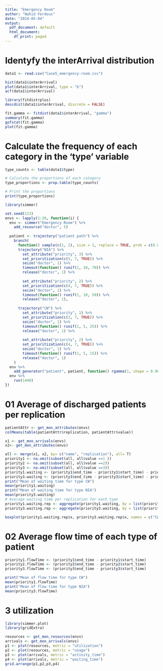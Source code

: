 ```yaml
---
title: "Emergency Room"
author: "Nahid Ferdous"
date: "2024-05-04"
output:
  pdf_document: default
  html_document:
    df_print: paged
---
```


# Identyfy the interArrival distribution 
```r
data1 <- read.csv("Case5_emergency-room.csv")

hist(data1$interArrival)
plot(data1$interArrival, type = "b")
acf(data1$interArrival)

library(fitdistrplus)
descdist(data1$interArrival, discrete = FALSE)

fit.gamma <- fitdist(data1$interArrival, "gamma")
summary(fit.gamma)
gofstat(fit.gamma)
plot(fit.gamma)

```

# Calculate the frequency of each category in the 'type' variable
```r
type_counts <- table(data1$type)

# Calculate the proportions of each category
type_proportions <- prop.table(type_counts)

# Print the proportions
print(type_proportions)

```



```r
library(simmer)

set.seed(123)
envs <- lapply(1:20, function(i) {
  env <- simmer("Emergency Room") %>%
    add_resource("doctor", 5)
  
  patient <- trajectory("patient path") %>%
    branch(
      function() sample(c(1, 2), size = 1, replace = TRUE, prob = c(0.82, 0.18)), continue = c(TRUE, TRUE),
      trajectory("NIA") %>%
        set_attribute("priority", 3) %>%
        set_prioritization(c(5, 7, TRUE)) %>%
        seize("doctor", 1) %>%
        timeout(function() runif(1, 10, 70)) %>%
        release("doctor", 1) %>%
        
        set_attribute("priority", 2) %>%
        set_prioritization(c(4, 7, TRUE)) %>%
        seize("doctor", 1) %>%
        timeout(function() runif(1, 10, 50)) %>%
        release("doctor", 1),
      
      trajectory("CW") %>%
        set_attribute("priority", 1) %>%
        set_prioritization(c(3, 7, TRUE)) %>%
        seize("doctor", 1) %>%
        timeout(function() runif(1, 5, 25)) %>%
        release("doctor", 1) %>%
        
        set_attribute("priority", 2) %>%
        set_prioritization(c(4, 7, TRUE)) %>%
        seize("doctor", 1) %>%
        timeout(function() runif(1, 5, 15)) %>%
        release("doctor", 1)
    )
  env %>%
    add_generator("patient", patient, function() rgamma(1, shape = 0.96354630, rate = 0.06388), mon = 2)
  env %>%
    run(1440)
})

```


# 01 Average of discharged patients per replication
```r

patientAttr <- get_mon_attributes(envs)
colMeans(table(patientAttr$replication, patientAttr$value))

x1 <- get_mon_arrivals(envs)
x2<- get_mon_attributes(envs)

all <- merge(x1, x2, by= c("name", "replication"), all= T)
priority1 <- na.omit(subset(all, all$value ==1 ))
priority2 <- na.omit(subset(all, all$value ==2))
priority3 <- na.omit(subset(all, all$value ==3))
priority1.waiting <- (priority1$end_time - priority1$start_time) - priority1$activity_time
priority3.waiting <- (priority3$end_time - priority3$start_time) - priority3$activity_time
print("Mean of waiting time for type CW")
mean(priority1.waiting)
print("Mean of waiting time for type NIA")
mean(priority3.waiting)
# Average waiting time per replication for each type
priority1.waiting.rep <- aggregate(priority1.waiting, by = list(priority1$replication), mean)
priority3.waiting.rep <- aggregate(priority3.waiting, by = list(priority3$replication), mean)

boxplot(priority1.waiting.rep$x, priority3.waiting.rep$x, names = c("CW", "NIA"), main = "Waiting Time per Replication")

```
# 02 Average flow time of each type of patient 
```r
priority1.flowTime <- (priority1$end_time - priority1$start_time)
priority2.flowTime <- (priority2$end_time - priority2$start_time)
priority3.flowTime <- (priority3$end_time - priority3$start_time)

print("Mean of flow time for type CW")
mean(priority1.flowTime)
print("Mean of flow time for type NIA")
mean(priority3.flowTime)

```
# 3 utilization 
```r
library(simmer.plot)
library(gridExtra)

resources <- get_mon_resources(envs)
arrivals <- get_mon_arrivals(envs)
p1 <- plot(resources, metric = "utilization")
p2 <- plot(resources, metric = "usage")
p3 <- plot(arrivals, metric = "activity_time")
p4 <- plot(arrivals, metric = "waiting_time")
grid.arrange(p1,p2,p3,p4)

```

